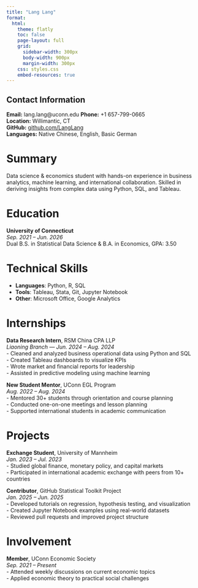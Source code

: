 ```yaml
---
title: "Lang Lang"
format: 
  html:
    theme: flatly
    toc: false
    page-layout: full
    grid:
      sidebar-width: 300px
      body-width: 900px
      margin-width: 300px
    css: styles.css
    embed-resources: true
---
```


::: {.sidebar}
# Contact Information

**Email:** lang.lang@uconn.edu 
**Phone:** +1 657-799-0665  
**Location:** Willimantic, CT  
**GitHub:** [github.com/LangLang](https://github.com/LangLang)  
**Languages:** Native Chinese, English, Basic German
:::

# Summary

Data science & economics student with hands-on experience in business analytics, 
machine learning, and international collaboration. Skilled in deriving insights 
from complex data using Python, SQL, and Tableau.

# Education

**University of Connecticut**  
*Sep. 2021 – Jun. 2026*  
Dual B.S. in Statistical Data Science & B.A. in Economics, GPA: 3.50

# Technical Skills

- **Languages**: Python, R, SQL  
- **Tools**: Tableau, Stata, Git, Jupyter Notebook  
- **Other**: Microsoft Office, Google Analytics

# Internships

**Data Research Intern**, RSM China CPA LLP  
*Liaoning Branch — Jun. 2024 – Aug. 2024*  
- Cleaned and analyzed business operational data using Python and SQL  
- Created Tableau dashboards to visualize KPIs  
- Wrote market and financial reports for leadership  
- Assisted in predictive modeling using machine learning

**New Student Mentor**, UConn EGL Program  
*Aug. 2022 – Aug. 2024*  
- Mentored 30+ students through orientation and course planning  
- Conducted one-on-one meetings and lesson planning  
- Supported international students in academic communication

# Projects

**Exchange Student**, University of Mannheim  
*Jan. 2023 – Jul. 2023*  
- Studied global finance, monetary policy, and capital markets  
- Participated in international academic exchange with peers from 10+ countries

**Contributor**, GitHub Statistical Toolkit Project  
*Jan. 2025 – Jun. 2025*  
- Developed tutorials on regression, hypothesis testing, and visualization  
- Created Jupyter Notebook examples using real-world datasets  
- Reviewed pull requests and improved project structure

# Involvement

**Member**, UConn Economic Society  
*Sep. 2021 – Present*  
- Attended weekly discussions on current economic topics  
- Applied economic theory to practical social challenges
